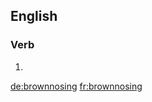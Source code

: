 ==English==

===Verb===
{{head|en|present participle}}

# {{present participle of|brownnose|lang=en|nocat=1}}

[[de:brownnosing]]
[[fr:brownnosing]]